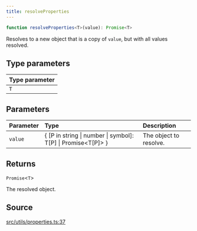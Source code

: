 ```yaml
---
title: resolveProperties
---
```


```ts
function resolveProperties<T>(value): Promise<T>
```

Resolves to a new object that is a copy of `value`, but with all values resolved.

## Type parameters

| Type parameter |
| :------ |
| `T` |

## Parameters

| Parameter | Type | Description |
| :------ | :------ | :------ |
| `value` | \{ \[P in string \| number \| symbol\]: T\[P\] \| Promise\<T\[P\]\> \} | The object to resolve. |

## Returns

`Promise`\<`T`\>

The resolved object.

## Source

[src/utils/properties.ts:37](https://github.com/dominant-strategies/quais-6.js/blob/95934f9b18ff90a0666dd9772179b612f2ad5510/src/utils/properties.ts#L37)
